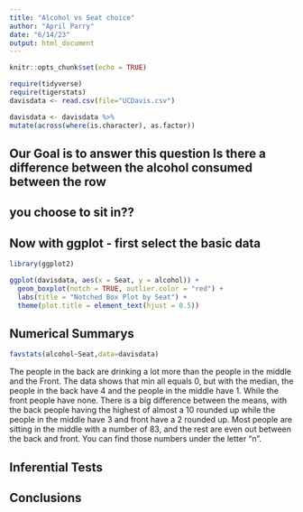 ```yaml
---
title: "Alcohol vs Seat choice"
author: "April Parry"
date: "6/14/23"
output: html_document
---
```


```r
knitr::opts_chunk$set(echo = TRUE)
```

```r
require(tidyverse)
require(tigerstats)
davisdata <- read.csv(file="UCDavis.csv")
```

```r
davisdata <- davisdata %>%
mutate(across(where(is.character), as.factor))
```

## Our Goal is to answer this question Is there a difference between the alcohol consumed between the row
## you choose to sit in??

## Now with ggplot - first select the basic data

```r
library(ggplot2)

ggplot(davisdata, aes(x = Seat, y = alcohol)) +
  geom_boxplot(notch = TRUE, outlier.color = "red") +
  labs(title = "Notched Box Plot by Seat") +
  theme(plot.title = element_text(hjust = 0.5))

```



  
  


## Numerical Summarys 
```r
favstats(alcohol~Seat,data=davisdata)
```
The people in the back are drinking a lot more than the people in the middle and the Front. The data shows that min all equals 0, but with the median, the people in the back have 4 and the people in the middle have 1. While the front people have none. There is a big difference between the means, with the back people having the highest of almost a 10 rounded up while the people in the middle have 3 and front have a 2 rounded up. Most people are sitting in the middle with a number of 83, and the rest are even out between the back and front. You can find those numbers under the letter "n".

## Inferential Tests

## Conclusions


